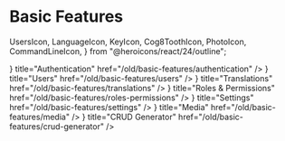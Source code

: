 # Basic Features

  UsersIcon,
  LanguageIcon,
  KeyIcon,
  Cog8ToothIcon,
  PhotoIcon,
  CommandLineIcon,
} from "@heroicons/react/24/outline";

<Cards>
  <Card icon={<UsersIcon />} title="Authentication" href="/old/basic-features/authentication" />
  <Card icon={<UsersIcon />} title="Users" href="/old/basic-features/users" />
  <Card
    icon={<LanguageIcon />}
    title="Translations"
    href="/old/basic-features/translations"
  />
  <Card
    icon={<KeyIcon />}
    title="Roles & Permissions"
    href="/old/basic-features/roles-permissions"
  />
  <Card
    icon={<Cog8ToothIcon />}
    title="Settings"
    href="/old/basic-features/settings"
  />
  <Card icon={<PhotoIcon />} title="Media" href="/old/basic-features/media" />
  <Card
    icon={<CommandLineIcon />}
    title="CRUD Generator"
    href="/old/basic-features/crud-generator"
  />
</Cards>
